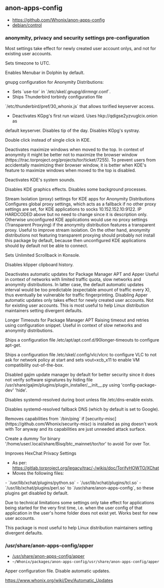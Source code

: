 == anon-apps-config ==

* https://github.com/Whonix/anon-apps-config
* [https://github.com/Whonix/anon-apps-config/blob/master/debian/control debian/control]
===  anonymity, privacy and security settings pre-configuration ===

Most settings take effect for newly created user account onlys, and not
for existing user accounts.

Sets timezone to UTC.

Enables Menubar in Dolphin by default.

gnupg configuration for Anonymity Distributions:
* Sets `use-tor` in `/etc/skel/.gnupg/dirmngr.conf`.
* Ships Thunderbird torbirdy configuration file
`/etc/thunderbird/pref/30_whonix.js` that allows torified keyserver access.
* Deactivates KGpg's first run wizard. Uses hkp://qdigse2yzvuglcix.onion as
default keyserver. Disables tip of the day. Disables KGpg's systray.

Double click instead of single click in KDE.

Deactivates maximize windows when moved to the top.
In context of anonymity it might be better not to maximize the browser window
(https://trac.torproject.org/projects/tor/ticket/7255).
To prevent users from accidentally maximizing their browser window, it is
better when KDE's feature to maximize windows when moved to the top is
disabled.

Deactivates KDE's system sounds.

Disables KDE graphics effects. Disables some background processes.

Stream Isolation (proxy) settings for KDE apps for Anonymity Distributions
Configures global proxy settings, which acts as a fallback if no other proxy
settings are set, for KDE applications to socks 10.152.152.10:9122.
IP HARDCODED above but no need to change since it is description only.
Otherwise unconfigured KDE applications would use no proxy settings
(Transparent Proxying) if the anonymity distribution features a transparent
proxy.
Useful to improve stream isolation.
On the other hand, anonymity distributions not featuring transparent proxying
should probably not install this package by default, because then unconfigured
KDE applications should by default not be able to connect.

Sets Unlimited Scrollback in Konsole.

Disables klipper clipboard history.

Deactivates automatic updates for Package Manager APT and Apper
Useful in context of networks with limited traffic quota, slow networks and
anonymity distributions.
In latter case, the default automatic updates interval would be too
predictable (expectable amount of traffic every X), thus eventually be
vulnerable for traffic fingerprinting.
Disabling Apper automatic updates only takes effect for newly created user
accounts. Not for existing user accounts. This is most useful to help Linux
distribution maintainers setting divergent defaults.

Longer Timeouts for Package Manager APT
Raising timeout and retries using configuration snippet. Useful in context of
slow networks and anonymity distributions.

Ships a configuration file /etc/apt/apt.conf.d/90longer-timeouts to configure
apt-get.

Ships a configuration file /etc/skel/.config/vlc/vlcrc to configure VLC to not
ask for network policy at start and sets vout=xcb_x11 to enable VM
compatibility out-of-the-box.

Disabled gajim update manager by default for better security since it does not
verify software signatures by hiding file
/usr/share/gajim/plugins/plugin_installer/__init__.py using
'config-package-dev' 'hide'.

Disables systemd-resolved during boot unless file /etc/dns-enable exists.

Disables systemd-resolved fallback DNS (which by default is set to Google).

Removes capabilities from `/bin/ping` if
[security-misc](https://github.com/Whonix/security-misc) is
installed as ping doesn't work with Tor anyway and its capabilities are just
unneeded attack surface.

Create a dummy Tor binary '/home/user/.local/share/Bisq/btc_mainnet/tor/tor'
to avoid Tor over Tor.

Improves HexChat Privacy Settings
* As per: https://gitlab.torproject.org/legacy/trac/-/wikis/doc/TorifyHOWTO/XChat
* Moves the following files:
- `/usr/lib/xchat/plugins/python.so`
- `/usr/lib/xchat/plugins/tcl.so`
- `/usr/lib/xchat/plugins/perl.so`
to `/usr/share/anon-apps-config`, so these plugins get disabled by
default.

Due to technical limitations some settings only take effect for applications
being started for the very first time, i.e. when the user config of that
application in the user's home folder does not exist yet. Works best for new
user accounts.

This package is most useful to help Linux distribution maintainers setting
divergent defaults.
=== /usr/share/anon-apps-config/apper ===

* [https://github.com/Whonix/anon-apps-config/blob/master/usr/share/anon-apps-config/apper /usr/share/anon-apps-config/apper]
* <code>~/Whonix/packages/anon-apps-config/usr/share/anon-apps-config/apper</code>

Apper configuration file. Disable automatic updates.

https://www.whonix.org/wiki/Dev/Automatic_Updates
